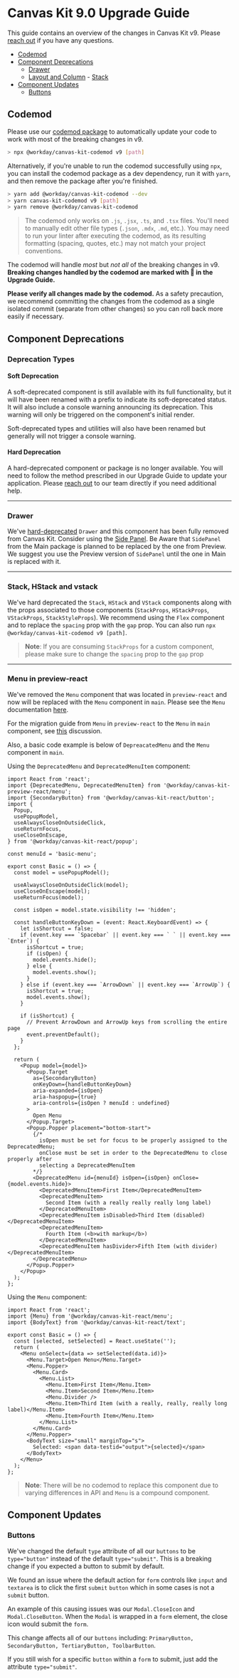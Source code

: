 
<Meta title="Guides/Upgrade Guides/v9.0" />

# Canvas Kit 9.0 Upgrade Guide

This guide contains an overview of the changes in Canvas Kit v9. Please
[reach out](https://github.com/Workday/canvas-kit/issues/new?labels=bug&template=bug.md) if you have
any questions.

- [Codemod](#codemod)
- [Component Deprecations](#component-deprecations)
  - [Drawer](#drawer)
  - [Layout and Column](#layout-and-column) - [Stack](#stack-hstack-vstack)
- [Component Updates](#component-updates)
  - [Buttons](#buttons)

## Codemod

Please use our [codemod package](https://github.com/Workday/canvas-kit/tree/master/modules/codemod)
to automatically update your code to work with most of the breaking changes in v9.

```sh
> npx @workday/canvas-kit-codemod v9 [path]
```

Alternatively, if you're unable to run the codemod successfully using `npx`, you can install the
codemod package as a dev dependency, run it with `yarn`, and then remove the package after you're
finished.

```sh
> yarn add @workday/canvas-kit-codemod --dev
> yarn canvas-kit-codemod v9 [path]
> yarn remove @workday/canvas-kit-codemod
```

> The codemod only works on `.js`, `.jsx`, `.ts`, and `.tsx` files. You'll need to manually edit
> other file types (`.json`, `.mdx`, `.md`, etc.). You may need to run your linter after executing
> the codemod, as its resulting formatting (spacing, quotes, etc.) may not match your project
> conventions.

The codemod will handle _most_ but _not all_ of the breaking changes in v9. **Breaking changes
handled by the codemod are marked with 🤖 in the Upgrade Guide.**

**Please verify all changes made by the codemod.** As a safety precaution, we recommend committing
the changes from the codemod as a single isolated commit (separate from other changes) so you can
roll back more easily if necessary.

## Component Deprecations

### Deprecation Types

#### Soft Deprecation

A soft-deprecated component is still available with its full functionality, but it will have been
renamed with a prefix to indicate its soft-deprecated status. It will also include a console warning
announcing its deprecation. This warning will only be triggered on the component's initial render.

Soft-deprecated types and utilities will also have been renamed but generally will not trigger a
console warning.

#### Hard Deprecation

A hard-deprecated component or package is no longer available. You will need to follow the method
prescribed in our Upgrade Guide to update your application. Please
[reach out](https://github.com/Workday/canvas-kit/issues/new?labels=bug&template=bug.md) to our team
directly if you need additional help.

---

### Drawer

<!---
TODO: Please review this section with documenting SidePanel deprication
-->

We've [hard-deprecated](#hard-deprecation) `Drawer` and this component has been fully removed from
Canvas Kit. Consider using the
[Side Panel](https://workday.github.io/canvas-kit/?path=/story/preview-side-panel--basic). Be Aware
that `SidePanel` from the Main package is planned to be replaced by the one from Preview. We suggest
you use the Preview version of `SidePanel` until the one in Main is replaced with it.

---

### Stack, HStack and vstack

We've hard deprecated the `Stack`, `HStack` and `VStack` components along with the props associated
to those components (`StackProps`, `HStackProps`, `VStackProps`, `StackStyleProps`). We recommend
using the `Flex` component and to replace the `spacing` prop with the `gap` prop. You can also run
`npx @workday/canvas-kit-codemod v9 [path]`.

> **Note**: If you are consuming `StackProps` for a custom component, please make sure to change the
> `spacing` prop to the `gap` prop

---

### Menu in preview-react

We've removed the `Menu` component that was located in `preview-react` and now will be replaced with
the `Menu` component in `main`. Please see the `Menu` documentation
[here](https://workday.github.io/canvas-kit/?path=/docs/components-popups-menu--basic).

For the migration guide from `Menu` in `preview-react` to the `Menu` in `main` component, see
[this](https://github.com/Workday/canvas-kit/discussions/2063) discussion.

Also, a basic code example is below of `DepreacatedMenu` and the `Menu` component in `main`.

Using the `DeprecatedMenu` and `DeprecatedMenuItem` component:

```tsx
import React from 'react';
import {DeprecatedMenu, DeprecatedMenuItem} from '@workday/canvas-kit-preview-react/menu';
import {SecondaryButton} from '@workday/canvas-kit-react/button';
import {
  Popup,
  usePopupModel,
  useAlwaysCloseOnOutsideClick,
  useReturnFocus,
  useCloseOnEscape,
} from '@workday/canvas-kit-react/popup';

const menuId = 'basic-menu';

export const Basic = () => {
  const model = usePopupModel();

  useAlwaysCloseOnOutsideClick(model);
  useCloseOnEscape(model);
  useReturnFocus(model);

  const isOpen = model.state.visibility !== 'hidden';

  const handleButtonKeyDown = (event: React.KeyboardEvent) => {
    let isShortcut = false;
    if (event.key === `Spacebar` || event.key === ` ` || event.key === `Enter`) {
      isShortcut = true;
      if (isOpen) {
        model.events.hide();
      } else {
        model.events.show();
      }
    } else if (event.key === `ArrowDown` || event.key === `ArrowUp`) {
      isShortcut = true;
      model.events.show();
    }

    if (isShortcut) {
      // Prevent ArrowDown and ArrowUp keys from scrolling the entire page
      event.preventDefault();
    }
  };

  return (
    <Popup model={model}>
      <Popup.Target
        as={SecondaryButton}
        onKeyDown={handleButtonKeyDown}
        aria-expanded={isOpen}
        aria-haspopup={true}
        aria-controls={isOpen ? menuId : undefined}
      >
        Open Menu
      </Popup.Target>
      <Popup.Popper placement="bottom-start">
        {/*
          isOpen must be set for focus to be properly assigned to the DeprecatedMenu;
          onClose must be set in order to the DeprecatedMenu to close properly after
          selecting a DeprecatedMenuItem
        */}
        <DeprecatedMenu id={menuId} isOpen={isOpen} onClose={model.events.hide}>
          <DeprecatedMenuItem>First Item</DeprecatedMenuItem>
          <DeprecatedMenuItem>
            Second Item (with a really really really long label)
          </DeprecatedMenuItem>
          <DeprecatedMenuItem isDisabled>Third Item (disabled)</DeprecatedMenuItem>
          <DeprecatedMenuItem>
            Fourth Item (<b>with markup</b>)
          </DeprecatedMenuItem>
          <DeprecatedMenuItem hasDivider>Fifth Item (with divider)</DeprecatedMenuItem>
        </DeprecatedMenu>
      </Popup.Popper>
    </Popup>
  );
};
```

Using the `Menu` component:

```tsx
import React from 'react';
import {Menu} from '@workday/canvas-kit-react/menu';
import {BodyText} from '@workday/canvas-kit-react/text';

export const Basic = () => {
  const [selected, setSelected] = React.useState('');
  return (
    <Menu onSelect={data => setSelected(data.id)}>
      <Menu.Target>Open Menu</Menu.Target>
      <Menu.Popper>
        <Menu.Card>
          <Menu.List>
            <Menu.Item>First Item</Menu.Item>
            <Menu.Item>Second Item</Menu.Item>
            <Menu.Divider />
            <Menu.Item>Third Item (with a really, really, really long label)</Menu.Item>
            <Menu.Item>Fourth Item</Menu.Item>
          </Menu.List>
        </Menu.Card>
      </Menu.Popper>
      <BodyText size="small" marginTop="s">
        Selected: <span data-testid="output">{selected}</span>
      </BodyText>
    </Menu>
  );
};
```

> **Note**: There will be no codemod to replace this component due to varying differences in API and
> `Menu` is a compound component.

## Component Updates

### Buttons

We've changed the default `type` attribute of all our `buttons` to be `type="button"` instead of the
default `type="submit"`. This is a breaking change if you expected a button to submit by default.

We found an issue where the default action for `form` controls like `input` and `textarea` is to
click the first `submit` `button` which in some cases is not a `submit` button.

An example of this causing issues was our `Modal.CloseIcon` and `Modal.CloseButton`. When the
`Modal` is wrapped in a `form` element, the close icon would submit the `form`.

This change affects all of our `buttons` including:
`PrimaryButton, SecondaryButton, TertiaryButton, ToolbarButton`.

If you still wish for a specific `button` within a `form` to submit, just add the attribute
`type="submit"`.
